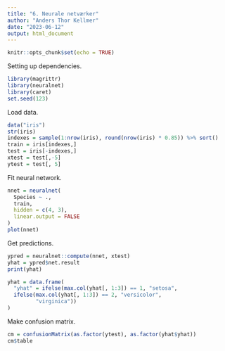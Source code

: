 ```yaml
---
title: "6. Neurale netværker"
author: "Anders Thor Kellmer"
date: "2023-06-12"
output: html_document
---
```


```r
knitr::opts_chunk$set(echo = TRUE)
```

Setting up dependencies.

```r
library(magrittr)
library(neuralnet)
library(caret)
set.seed(123)
```
Load data.

```r
data("iris")
str(iris)
indexes = sample(1:nrow(iris), round(nrow(iris) * 0.85)) %>% sort()
train = iris[indexes,]
test = iris[-indexes,]
xtest = test[,-5]
ytest = test[, 5]
```

Fit neural network.

```r
nnet = neuralnet(
  Species ~ .,
  train,
  hidden = c(4, 3),
  linear.output = FALSE
)
plot(nnet)
```

Get predictions.

```r
ypred = neuralnet::compute(nnet, xtest)
yhat = ypred$net.result
print(yhat)

yhat = data.frame(
  "yhat" = ifelse(max.col(yhat[, 1:3]) == 1, "setosa",
  ifelse(max.col(yhat[, 1:3]) == 2, "versicolor", 
         "virginica"))
)
```

Make confusion matrix.

```r
cm = confusionMatrix(as.factor(ytest), as.factor(yhat$yhat))
cm$table
```


